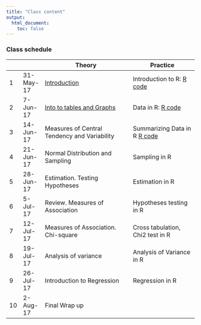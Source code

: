 ```yaml
---
title: "Class content"
output:
  html_document:
    toc: false
---
```


### Class schedule

|   |           | Theory                                       | Practice                         |
|----|-----------|----------------------------------------------|----------------------------------|
| 1  | 31-May-17 | [Introduction](lectures/lecture01.pdf)      | Introduction to R: [R code](rcode/lesson00.R)  |
| 2  | 7-Jun-17  | [Into to tables and Graphs](lectures/lecture02.pdf)  | Data in R: [R code](rcode/lesson01.R)                       |
| 3  | 14-Jun-17 | Measures of Central Tendency and Variability | Summarizing Data in R  [R code](rcode/lesson02.R)              |
| 4  | 21-Jun-17 | Normal Distribution and Sampling                       | Sampling in R                    |
| 5  | 28-Jun-17 |     Estimation. Testing Hypotheses        | Estimation in R                  |
| 6  | 5-Jul-17  |         Review. Measures of Association      | Hypotheses testing in R          |
| 7  | 12-Jul-17 | Measures of Association. Chi-square          | Cross tabulation, Chi2 test in R |
| 8  | 19-Jul-17 | Analysis of variance                         | Analysis of Variance in R        |
| 9  | 26-Jul-17 | Introduction to Regression                   | Regression in R                  |
| 10 | 2-Aug-17  | Final Wrap up                                   |                                  |

